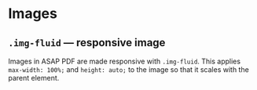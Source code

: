 
<Meta title='Utilities/Other/Images' />


# Images

## `.img-fluid` — responsive image

Images in ASAP PDF are made responsive with `.img-fluid`. This applies `max-width: 100%;` and `height: auto;` to the
image so that it scales with the parent element.

<Canvas>
<img class="img-fluid" src="http://placekitten.com/800/400" alt="" />
</Canvas>
